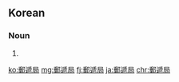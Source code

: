 ==Korean==
{{ko-hanjatab}}

===Noun===
{{ko-noun|hj|hangeul=우체국}}

# {{hanja form of|우체국|[[post office]]}}

[[ko:郵遞局]]
[[mg:郵遞局]]
[[fj:郵遞局]]
[[ja:郵遞局]]
[[chr:郵遞局]]